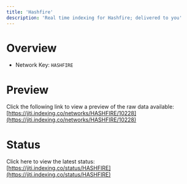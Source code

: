 ```yaml
---
title: 'Hashfire'
description: 'Real time indexing for Hashfire; delivered to you'
---
```


# Overview
- Network Key: `HASHFIRE`

# Preview
Click the following link to view a preview of the raw data available: [https://jiti.indexing.co/networks/HASHFIRE/10228](https://jiti.indexing.co/networks/HASHFIRE/10228)

# Status
Click here to view the latest status: [https://jiti.indexing.co/status/HASHFIRE](https://jiti.indexing.co/status/HASHFIRE)
